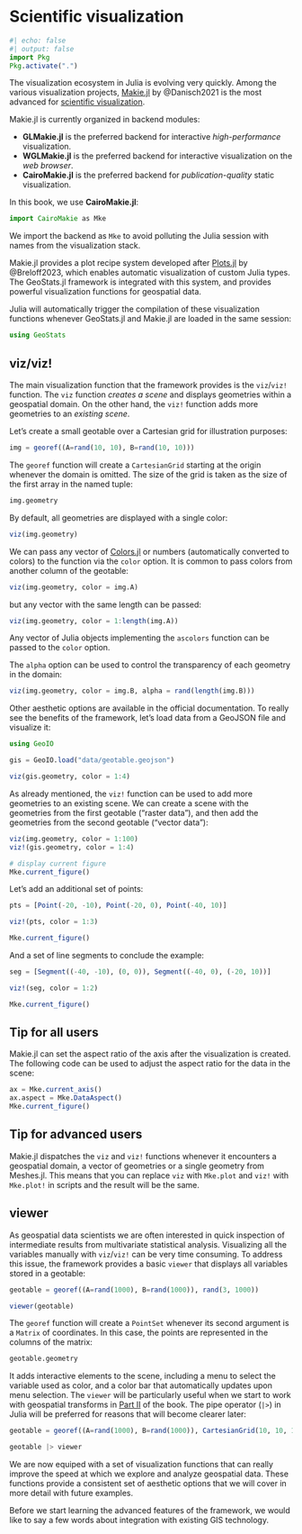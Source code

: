 # Scientific visualization

```julia
#| echo: false
#| output: false
import Pkg
Pkg.activate(".")
```

The visualization ecosystem in Julia is evolving very quickly. Among the various
visualization projects, [Makie.jl](https://github.com/MakieOrg/Makie.jl) by
@Danisch2021 is the most advanced for
[scientific visualization](https://en.wikipedia.org/wiki/Scientific_visualization).

Makie.jl is currently organized in backend modules:

- **GLMakie.jl** is the preferred backend for interactive *high-performance* visualization.
- **WGLMakie.jl** is the preferred backend for interactive visualization on the *web browser*.
- **CairoMakie.jl** is the preferred backend for *publication-quality* static visualization.

In this book, we use **CairoMakie.jl**:

```julia
import CairoMakie as Mke
```

::: {.callout-note}

We import the backend as `Mke` to avoid polluting the Julia
session with names from the visualization stack.

:::

Makie.jl provides a plot recipe system developed after
[Plots.jl](https://github.com/JuliaPlots/Plots.jl) by @Breloff2023,
which enables automatic visualization of custom Julia types.
The GeoStats.jl framework is integrated with this system,
and provides powerful visualization functions for geospatial
data.

Julia will automatically trigger the compilation of these
visualization functions whenever GeoStats.jl and Makie.jl
are loaded in the same session:

```julia
using GeoStats
```

## viz/viz!

The main visualization function that the framework provides is the
`viz`/`viz!` function. The `viz` function *creates a scene* and displays
geometries within a geospatial domain. On the other hand, the `viz!`
function adds more geometries to an *existing scene*.

Let's create a small geotable over a Cartesian grid for illustration purposes:

```julia
img = georef((A=rand(10, 10), B=rand(10, 10)))
```

::: {.callout-note}

The `georef` function will create a `CartesianGrid` starting at the
origin whenever the domain is omitted. The size of the grid is taken
as the size of the first array in the named tuple:

```julia
img.geometry
```

:::

By default, all geometries are displayed with a single color:

```julia
viz(img.geometry)
```

We can pass any vector of [Colors.jl](https://github.com/JuliaGraphics/Colors.jl)
or numbers (automatically converted to colors) to the function via the `color`
option. It is common to pass colors from another column of the geotable:

```julia
viz(img.geometry, color = img.A)
```

but any vector with the same length can be passed:

```julia
viz(img.geometry, color = 1:length(img.A))
```

::: {.callout-note}

Any vector of Julia objects implementing the `ascolors` function can be
passed to the `color` option.

:::

The `alpha` option can be used to control the transparency of each geometry
in the domain:

```julia
viz(img.geometry, color = img.B, alpha = rand(length(img.B)))
```

Other aesthetic options are available in the official documentation.
To really see the benefits of the framework, let's load data from a
GeoJSON file and visualize it:

```julia
using GeoIO

gis = GeoIO.load("data/geotable.geojson")

viz(gis.geometry, color = 1:4)
```

As already mentioned, the `viz!` function can be used to add more
geometries to an existing scene. We can create a scene with the
geometries from the first geotable ("raster data"), and then add
the geometries from the second geotable ("vector data"):

```julia
viz(img.geometry, color = 1:100)
viz!(gis.geometry, color = 1:4)

# display current figure
Mke.current_figure()
```

Let's add an additional set of points:

```julia
pts = [Point(-20, -10), Point(-20, 0), Point(-40, 10)]

viz!(pts, color = 1:3)

Mke.current_figure()
```

And a set of line segments to conclude the example:

```julia
seg = [Segment((-40, -10), (0, 0)), Segment((-40, 0), (-20, 10))]

viz!(seg, color = 1:2)

Mke.current_figure()
```

::: {.callout-note}

## Tip for all users

Makie.jl can set the aspect ratio of the axis after the visualization is created.
The following code can be used to adjust the aspect ratio for the data in the scene:

```julia
ax = Mke.current_axis()
ax.aspect = Mke.DataAspect()
Mke.current_figure()
```

:::

::: {.callout-note}

## Tip for advanced users

Makie.jl dispatches the `viz` and `viz!` functions whenever it encounters
a geospatial domain, a vector of geometries or a single geometry from Meshes.jl.
This means that you can replace `viz` with `Mke.plot` and `viz!` with `Mke.plot!`
in scripts and the result will be the same.

:::

## viewer

As geospatial data scientists we are often interested in quick inspection
of intermediate results from multivariate statistical analysis. Visualizing
all the variables manually with `viz`/`viz!` can be very time consuming.
To address this issue, the framework provides a basic `viewer` that displays
all variables stored in a geotable:

```julia
geotable = georef((A=rand(1000), B=rand(1000)), rand(3, 1000))

viewer(geotable)
```

::: {.callout-note}

The `georef` function will create a `PointSet` whenever its second argument
is a `Matrix` of coordinates. In this case, the points are represented in the
columns of the matrix:

```julia
geotable.geometry
```

:::

It adds interactive elements to the scene, including a menu to select the
variable used as color, and a color bar that automatically updates upon
menu selection. The `viewer` will be particularly useful when we start to
work with geospatial transforms in [Part II](4-feattrans.qmd) of the book.
The pipe operator (`|>`) in Julia will be preferred for reasons that will
become clearer later:

```julia
geotable = georef((A=rand(1000), B=rand(1000)), CartesianGrid(10, 10, 10))

geotable |> viewer
```

We are now equiped with a set of visualization functions that can
really improve the speed at which we explore and analyze geospatial data.
These functions provide a consistent set of aesthetic options that we
will cover in more detail with future examples.

Before we start learning the advanced features of the framework, we would
like to say a few words about integration with existing GIS technology.